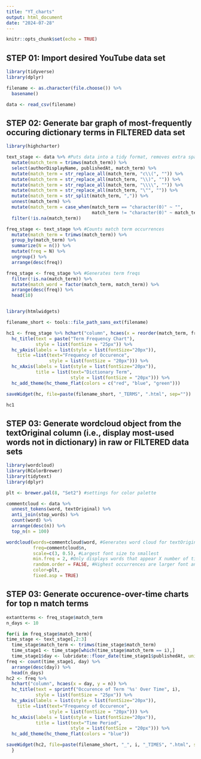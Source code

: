 ```yaml
---
title: "YT_charts"
output: html_document
date: "2024-07-28"
---
```


```r
knitr::opts_chunk$set(echo = TRUE)
```


## STEP 01: Import desired YouTube data set

```r

library(tidyverse)
library(dplyr)

filename <- as.character(file.choose()) %>% 
  basename()

data <- read_csv(filename)

```


## STEP 02: Generate bar graph of most-frequently occuring dictionary terms in FILTERED data set

```r

library(highcharter)

text_stage <- data %>% #Puts data into a tidy format, removes extra spacing characters
  mutate(match_term = trimws(match_term)) %>% 
  select(authorDisplayName, publishedAt, match_term) %>% 
  mutate(match_term = str_replace_all(match_term, "c\\(", "")) %>% 
  mutate(match_term = str_replace_all(match_term, "\\)", "")) %>% 
  mutate(match_term = str_replace_all(match_term, "\\\\", "")) %>% 
  mutate(match_term = str_replace_all(match_term, "\"", "")) %>% 
  mutate(match_term = str_split(match_term, ",")) %>%
  unnest(match_term) %>% 
  mutate(match_term = case_when(match_term == "character(0)" ~ "",
                                match_term != "character(0)" ~ match_term)) %>%
  filter(!is.na(match_term))

freq_stage <- text_stage %>% #Counts match term occurrences 
  mutate(match_term = trimws(match_term)) %>%
  group_by(match_term) %>% 
  summarize(N = n()) %>% 
  mutate(freq = N) %>%
  ungroup() %>% 
  arrange(desc(freq)) 

freq_stage <- freq_stage %>% #Generates term freqs
  filter(!is.na(match_term)) %>% 
  mutate(match_word = factor(match_term, match_term)) %>%
  arrange(desc(freq)) %>% 
  head(10)


library(htmlwidgets)

filename_short <- tools::file_path_sans_ext(filename)

hc1 <- freq_stage %>% hchart("column", hcaes(x = reorder(match_term, freq), y = freq)) %>% 
  hc_title(text = paste("Term Frequency Chart"),
           style = list(fontSize = "25px")) %>% 
  hc_yAxis(labels = list(style = list(fontSize="20px")),
    title =list(text="Frequency of Occurence",
                style = list(fontSize = "20px"))) %>% 
  hc_xAxis(labels = list(style = list(fontSize="20px")), 
           title = list(text="Dictionary Term",
                        style = list(fontSize = "20px"))) %>% 
  hc_add_theme(hc_theme_flat(colors = c("red", "blue", "green"))) 

saveWidget(hc, file=paste(filename_short, "_TERMS", ".html", sep=""))

hc1

```


## STEP 03: Generate wordcloud object from the textOriginal column (i.e., display most-used words not in dictionary) in raw or FILTERED data sets

```r

library(wordcloud)
library(RColorBrewer)
library(tidytext)
library(dplyr)

plt <- brewer.pal(8, "Set2") #settings for color palette

commentcloud <- data %>% 
  unnest_tokens(word, textOriginal) %>% 
  anti_join(stop_words) %>%
  count(word) %>% 
  arrange(desc(n)) %>%
  top_n(n = 100)

wordcloud(words=commentcloud$word, #Generates word cloud for textOriginal
          freq=commentcloud$n,
          scale=c(3, 0.5), #Largest font size to smallest
          min.freq = 2, #Only displays words that appear X number of times
          random.order = FALSE, #Highest occurrences are larger font and at the center
          color=plt,
          fixed.asp = TRUE)

```


## STEP 03: Generate occurence-over-time charts for top n match terms

```r

extantterms <- freq_stage$match_term
n_days <- 10

for(i in freq_stage$match_term){
time_stage <- text_stage[,2:3]
  time_stage$match_term <- trimws(time_stage$match_term)
  time_stage1 <- time_stage[which(time_stage$match_term == i),]
  time_stage1$day <- lubridate::floor_date(time_stage1$publishedAt, unit="day") %>% as.character()
freq <- count(time_stage1, day) %>% 
  arrange(desc(day)) %>%
  head(n_days)
hc2 <- freq %>% 
  hchart("column", hcaes(x = day, y = n)) %>%
  hc_title(text = sprintf("Occurence of Term '%s' Over Time", i),
           style = list(fontSize = "25px")) %>%
  hc_yAxis(labels = list(style = list(fontSize="20px")),
    title =list(text="Frequency of Occurence",
                style = list(fontSize = "20px"))) %>% 
  hc_xAxis(labels = list(style = list(fontSize="20px")), 
           title = list(text="Time Period",
                        style = list(fontSize = "20px"))) %>%
  hc_add_theme(hc_theme_flat(colors = "blue"))

saveWidget(hc2, file=paste(filename_short, "_", i, "_TIMES", ".html", sep=""))
  }

```